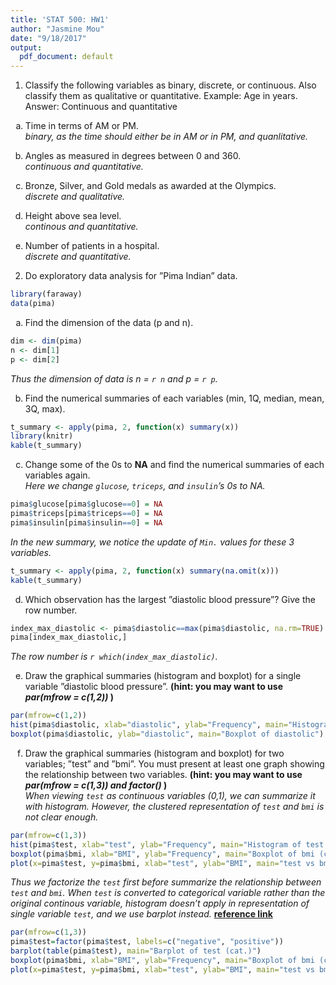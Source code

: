 ```yaml
---
title: 'STAT 500: HW1'
author: "Jasmine Mou"
date: "9/18/2017"
output:
  pdf_document: default
---
```


1. Classify the following variables as binary, discrete, or continuous. Also classify them as qualitative or quantitative. Example: Age in years. Answer: Continuous and quantitative
(a) Time in terms of AM or PM.  
*binary, as the time should either be in AM or in PM, and quanlitative. *

(b) Angles as measured in degrees between 0 and 360.  
*continuous and quantitative.*

(c) Bronze, Silver, and Gold medals as awarded at the Olympics.  
*discrete and qualitative.*

(d) Height above sea level.  
*continous and quantitative.* 

(e) Number of patients in a hospital.  
*discrete and quantitative.*


2. Do exploratory data analysis for ”Pima Indian” data.
```r
library(faraway)
data(pima)
```

(a) Find the dimension of the data (p and n).
```r
dim <- dim(pima)
n <- dim[1]
p <- dim[2]
```
*Thus the dimension of data is n = `r n` and p = `r p`.*  

(b) Find the numerical summaries of each variables (min, 1Q, median, mean, 3Q, max).  
```r
t_summary <- apply(pima, 2, function(x) summary(x))
library(knitr)
kable(t_summary)
```

(c) Change some of the 0s to **NA** and find the numerical summaries of each variables again.   
*Here we change `glucose`, `triceps`, and `insulin`'s 0s to NA.*  
```r
pima$glucose[pima$glucose==0] = NA
pima$triceps[pima$triceps==0] = NA
pima$insulin[pima$insulin==0] = NA
```
*In the new summary, we notice the update of `Min.` values for these 3 variables.*  
```r
t_summary <- apply(pima, 2, function(x) summary(na.omit(x)))
kable(t_summary)
```

(d) Which observation has the largest ”diastolic blood pressure”? Give the row number.  
```r
index_max_diastolic <- pima$diastolic==max(pima$diastolic, na.rm=TRUE)
pima[index_max_diastolic,]
```
*The row number is `r which(index_max_diastolic)`.*   

(e) Draw the graphical summaries (histogram and boxplot) for a single variable ”diastolic blood pressure”. **(hint: you may want to use *par(mfrow = c(1,2))* )**  
```r
par(mfrow=c(1,2))
hist(pima$diastolic, xlab="diastolic", ylab="Frequency", main="Histogram of diastolic")
boxplot(pima$diastolic, ylab="diastolic", main="Boxplot of diastolic")
```

(f) Draw the graphical summaries (histogram and boxplot) for two variables; ”test” and ”bmi”. You must present at least one graph showing the relationship between two variables. **(hint: you may want to use *par(mfrow = c(1,3)) and factor()* )**  
*When viewing `test` as continuous variables (0,1), we can summarize it with histogram. However, the clustered representation of `test` and `bmi` is not clear enough.*   
```r
par(mfrow=c(1,3))
hist(pima$test, xlab="test", ylab="Frequency", main="Histogram of test (cont.)")
boxplot(pima$bmi, xlab="BMI", ylab="Frequency", main="Boxplot of bmi (cont.)")
plot(x=pima$test, y=pima$bmi, xlab="test", ylab="BMI", main="test vs bmi")
```

*Thus we factorize the `test` first before summarize the relationship between `test` and `bmi`. When `test` is converted to categorical variable rather than the original continous variable, histogram doesn't apply in representation of single variable `test`, and we use barplot instead.* **[reference link](https://stackoverflow.com/a/24600821)**
```r
par(mfrow=c(1,3))
pima$test=factor(pima$test, labels=c("negative", "positive"))
barplot(table(pima$test), main="Barplot of test (cat.)")
boxplot(pima$bmi, xlab="BMI", ylab="Frequency", main="Boxplot of bmi (cont.)")
plot(x=pima$test, y=pima$bmi, xlab="test", ylab="BMI", main="test vs bmi") 
```


